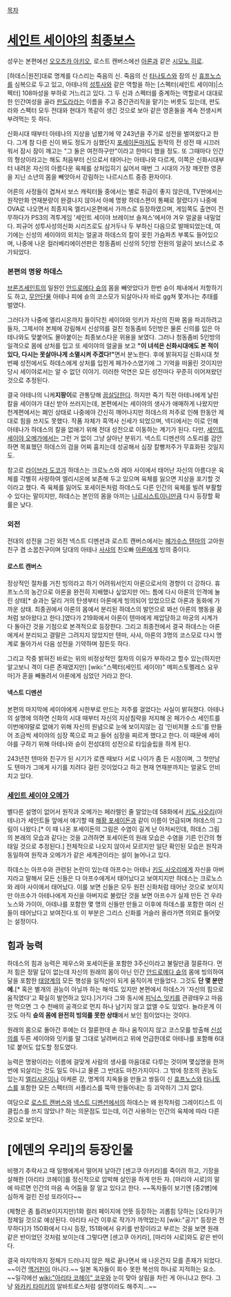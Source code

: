 [[목차]]
= [[세인트 세이야]]의 [[최종보스]] =
성우는 본편에선 [[오오츠카 아키오]], 로스트 캔버스에선 [[아론]]과 같은 [[시모노 히로]]. 

[하데스|원전]대로 명계를 다스리는 죽음의 신. 죽음의 신 [[타나토스]]와 잠의 신 [[휴프노스]]를 심복으로 두고 있고, 아테나의 [[성투사]]와 같은 역할을 하는 [스펙터(세인트 세이야)|스펙터] 108마성을 부하로 거느리고 있다. 그 두 신과 스펙터를 중계하는 역할로서 대대로 한 인간여성을 골라 [[판도라]]라는 이름을 주고 중간관리직을 맡기는 버릇도 있는데, 판도라와 스펙터 모두 전대와 현대가 똑같이 생긴 것으로 보아 같은 영혼들을 계속 전생시켜 부려먹는 듯 하다.

신화시대 때부터 아테나의 지상을 넘봤기에 약 243년을 주기로 성전을 벌여왔다고 한다. 그게 참 다른 신이 봐도 정도가 심했던지 [[포세이돈]]마저도 원작의 전 성전 때 시끄러워서 잠시 잠이 깨고는 "그 둘은 여전하구만"이라고 한마디 했을 정도. 또 그때마다 인간의 형상이라고는 해도 처음부터 신으로서 태어나는 아테나와 다르게, 이쪽은 신화시대부터 내려온 자신의 아름다운 육체를 상처입히기 싫어서 매번 그 시대의 가장 깨끗한 영혼을 지닌 소년의 몸을 빼앗아서 강림하는 나르시스트 중증 환자이다.

어른의 사정들이 겹쳐서 보스 캐릭터들 중에서는 별로 취급이 좋지 않은데, TV판에서는 원작만화 연재분량이 완결나지 않아서 아예 명왕 하데스편이 통째로 잘렸다가 나중에 OVA로 나오면서 최종지옥 엘리시온편에서 가까스로 등장하였으며, 게임쪽도 출연이 전무하다가 PS3의 격투게임 '세인트 세이야 브레이브 솔져스'에서야 겨우 얼굴을 내밀었다. 피규어 성투사성의신화 시리즈로도 삼거두나 두 부하신 다음으로 발매되었는데, 여기에는 신성의 세이야의 외치는 얼굴과 하데스의 칼이 꽂힌 가슴파츠 부록도 들어있으며, 나중에 나온 컬러베리에이션판은 청동좀비 신성의 5인방 전원의 얼굴이 보너스로 추가되었다. 

=== 본편의 명왕 하데스 ===
[[브론즈세인트]]의 일원인 [[안드로메다 슌]]의 몸을 빼앗았다가 한번 슌이 체내에서 저항하기도 하고, [[무안단물]] 아테나 피에 슌의 코스모가 되살아나자 바로 gg쳐 쫓겨나는 추태를 벌였다. 

그러다가 나중에 엘리시온까지 들이닥친 세이야와 잇키가 자신의 진짜 몸을 파괴하려고 들자, 그제서야 본체에 강림해서 신성의를 걸친 청동좀비 5인방은 물론 신의를 입은 아테나와도 맞붙어도 몰아붙이는 최종보스다운 위용을 보였다. 그러나 청동좀비 5인방의 일격으로 몸에 상처를 입고 또 세이야의 얼굴을 보고 '''"이 녀석은 신화시대에도 본 적이 있다, 다시는 못살아나게 소멸시켜 주겠다!"'''면서 분노한다. 후에 밝혀지길 신화시대 첫번째 성전에서도 하데스에게 상처를 입힌게 페가수스였기에 그 기억을 떠올린 것이지만 당시 세이야로서는 알 수 없던 이야기. 이러한 악연은 모든 성전마다 꾸준히 이어져왔던 것으로 추정된다.

결국 아테나의 니케'''지팡이'''로 관통당해 [[끔살]]당한다. 하지만 죽기 직전 아테나에게 날린 칼을 세이야가 대신 받아 쓰러지는데, 본편에서는 세이야의 생사가 애매하게 나왔지만 천계편에서는 폐인 상태로 나중에야 간신히 깨어나지만 하데스의 저주로 인해 한동안 제대로 힘을 쓰지도 못했다. 작품 자체가 흑역사 신세가 되었으며, 넥디에서는 이로 인해 아테나가 하데스의 칼을 없애기 위해 전대 성전으로 이동하는 계기가 된다. 다만, [[세인트 세이야 오메가]]에서는 그런 거 없이 그냥 살아난 분위기. 넥스트 디멘션의 스토리를 감안하면 목표했던 하데스의 검을 어찌 훔치는데 성공해서 심장 칼빵저주가 무효화된 것일지도. 

참고로 [[라이브라 도코]]가 하데스는 크로노스와 레아 사이에서 태어난 자신의 아름다운 육체를 각별히 사랑하여 엘리시온에 보존해 두고 있으며 육체를 잃으면 지상을 포기할 것이라고 했다. 즉 육체를 잃어도 포세이돈처럼 하데스도 다른 인간의 육체를 빌려 부활할 수 있다는 말이지만, 하데스는 본인의 몸을 아끼는 [[나르시스트]]이니만큼 다시 등장할 확률은 낮다.
 
=== 외전 ===
전대의 성전을 그린 외전 넥스트 디멘션과 로스트 캔버스에서는 [[페가수스 텐마]]의 고아원 친구 겸 소꿉친구이며 당대의 아테나 [[사샤]]의 친오빠 [[아론]]에게 빙의 중이다.

==== 로스트 캔버스 ====
정상적인 절차를 거친 빙의라고 하기 어려워서인지 아론으로서의 경향이 더 강하다. 휴프노스의 농간으로 아론을 완전히 지배했나 싶었지만 어느 틈에 다시 아론의 인격에 눌린 상태[* 슌과는 달리 거의 탄생부터 아론에게 빙의되어 있었으므로 아론과 동화에 가까운 상태. 최종권에서 아론의 몸에서 분리된 하데스의 발언으로 봐선 아론의 행동을 꿈처럼 보아왔다고 한다.]였다가 219화에서 아론이 텐마에게 제압당하고 마궁의 시계가 다 돌아간 것을 기점으로 본격적으로 등장한다. 그리고 최종전에서 결국 하데스는 아론에게서 분리되고 결말은 그려지지 않았지만 텐마, 사샤, 아론의 3명의 코스모로 다시 명계로 돌아가서 다음 성전을 기약하며 잠든듯 하다.

그리고 작중 밝혀진 바로는 위의 비정상적인 절차의 이유가 부하라고 할수 있는(하지만 알고보니 격이 다른 존재였지만) [wiki:"스펙터(세인트 세이야)" 메피스토펠레스 요우마]가 혼을 빼돌려서 아론에게 심었던 거라고 한다.

==== 넥스트 디멘션 ====
본편의 마지막에 세이야에게 시한부로 만드는 저주를 걸었다는 사실이 밝혀졌다. 아테나의 설명에 의하면 신화의 시대 때부터 자신의 지상침략을 저지해 온 페가수스 세인트를 이번에야말로 없애기 위해 자신의 원념으로 눈에 보이지않는 검 '인비저블 소드'를 만들어 조금씩 세이야의 심장 쪽으로 파고 들어 심장을 찌르게 했다고 한다. 이 때문에 세이야를 구하기 위해 아테나와 슌이 전성대의 성전으로 타임슬립을 하게 된다. 

243년전 텐마와 친구가 된 시기가 로캔 때보다 서로 나이가 좀 든 시점이며, 그 첫만남도 텐마가 그에게 사기를 치려다 걸린 것이었다고 하고 현재 연재분까지는 얼굴도 안비치고 있다.

=== [[세인트 세이야 오메가]] ===
별다른 설명이 없어서 원작과 오메가는 페러렐인 줄 알았는데 58화에서 [[키도 사오리]](아테나)가 세인트들 앞에서 얘기할 때 [[해황 포세이돈]]과 같이 이름이 언급되며 하데스의 그림이 나왔다.[* 이 때 나온 포세이돈의 그림은 수염이 길게 난 아저씨인데, 하데스 그림의 본래의 모습과 같다는 것을 고려하면 포세이돈의 원래 모습은 수염을 기른 인간의 형태일 것으로 추정된다.] 전체적으로 나오지 않아서 모르지만 일단 확인된 모습은 원작과 동일하여 원작과 오메가가 같은 세계관이라는 설이 늘어나고 있다. 

하데스는 아프수와 관련된 논란이 있는데 아프수는 아테나 [[키도 사오리]]에게 자신을 아버지라고 말해서 모든 신들은 다 아프수에게서 태어났다고 보여지지만 하데스는 크로노스와 레아 사이에서 태어났다. 이를 보면 신들은 모두 원전 신화처럼 태어난 것으로 보이지만 아프수가 아테나에게 자신을 아버지로 불렀단 것을 보면 아프수가 실제 만든 건 우라노스와 가이아, 아테나를 포함한 몇 명의 신들만 만들고 이후에 하데스를 포함한 여러 신들이 태어났다고 보여진다.또 이 부분은 그리스 신화를 거슬러 올라가면 의외로 들어맞는 설정이다.

== 힘과 능력 ==
하데스의 힘과 능력은 제우스와 포세이돈을 포함한 3주신이라고 불릴만큼 절륜하다. 먼저 힘은 정말 답이 없는데 자신의 원래의 몸이 아닌 인간 [[안드로메다 슌]]의 몸에 빙의하여 달을 포함한 [[태양계]]의 모든 행성을 일직선이 되게 움직이게 만들었다. 그것도 '''단 몇 분만에.'''[* 혹은 별개의 권능이 아닐까 하는 해석도 있지만 본편에서 하데스가 '자신의 힘으로 움직였다'고 확실히 발언하고 있다.]거기다 그와 동시에 [[피닉스 잇키]]를 관광태우고 마음만 먹으면 그 수 천배의 공격으로 먼지 하나 남기지 않고 없앨 수도 있었다. 놀라운게 이것도  아직 '''슌의 몸에 완전히 빙의를 못한 상태'''에서 보인 힘이었다는 것이다.

원래의 몸으로 돌아간 후에는 더 절륜한데 손 하나 움직이지 않고 코스모를 방출해 [[신성의]]를 두른 세이야와 잇키를 말 그대로 날려버리고 위에 언급한데로 아테나를 포함해 6대1로 붙어도 압도할 정도였다.

능력은 명왕이라는 이름에 걸맞게 사람의 생사를 마음대로 다루는 것이며 몇십명을 한꺼번에 되살리는 것도 일도 아니고 물론 그 반대도 마찬가지이다. 그 밖에 창조의 권능도 있는지 [[엘리시온]]이나 아케론 강, 명계의 지옥들을 만들고 쌍둥이 신 [[휴프노스]]와 [[타나토스]]를 포함한 모든 스펙터의 서플리스를 뚝딱 만들어내는 등 괴악하기 그지 없다.

여담으로 [[로스트 캔버스]]와 [[넥스트 디멘션]]에서의 하데스는 왜 원작처럼 그레이티스트 이클립스를 쓰지 않았나? 하는 의문점도 있는데, 이건 사용하는 인간의 육체에 따라 다른 것으로 보인다. 

= [에덴의 우리]의 등장인물 =
비행기 추락사고 때 일행에게서 떨어져 날아간 [센고쿠 아키라]를 죽이려 하고, 기장을 살해한 [아리타 코헤이]를 정신적으로 압박해 살인을 하게 만든 자. [마리야 시로]의 말에 따르면 인간의 마음 속 어둠을 잘 알고 있다고 한다. ~~독자들이 보기엔 [중2병]에 심하게 걸린 진성 또라이다~~

(체형은 좀 틀려보이지지만)1화 컬러 페이지에 언뜻 등장하는 괴롭힘 당하는 [오타쿠]가 정체일 것으로 예상된다. 아리타 사건 이후로 작가가 까먹었는지 [wiki:"공기" 등장은 전무하다]가 150화에서 다시 등장, 151화에서 유키를 반장이라고 부르는 것을 보면 원래 같은 반이었던 것처럼 보이는데 그렇다면 [센고쿠 아키라], [마리야 시로]와도 같은 반이다.

결국 마지막까지 정체가 드러나지 않은 채로 끝나면서 왜 나온건지 모를 존재가 되었다. ~~이건 [[맥거핀]]이 아니다.~~ 일본 독자들이 회수 못한 복선의 하나로 지적하는 요소. ~~일각에선 [[wiki:"아리타 코헤이" 코우]]와 눈이 맞아 살림을 차린 게 아니냐고 한다. 그냥 [[와카키 타미키]]의 알바트로스처럼 설명이라도 해주지...~~
